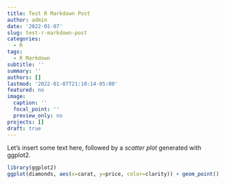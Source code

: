 ```yaml
---
title: Test R Markdown Post
author: admin
date: '2022-01-07'
slug: test-r-markdown-post
categories:
  - R
tags:
  - R Markdown
subtitle: ''
summary: ''
authors: []
lastmod: '2022-01-07T21:10:14-05:00'
featured: no
image:
  caption: ''
  focal_point: ''
  preview_only: no
projects: []
draft: true
---
```


Let's insert some text here, followed by a *scatter plot* generated with ggplot2.

```r
library(ggplot2)
ggplot(diamonds, aes(x=carat, y=price, color=clarity)) + geom_point()
```

